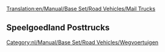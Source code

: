 [[Translation:en/Manual/Base Set/Road Vehicles/Mail Trucks]]

{{nl/Manual/Base Set/Road Vehicles/Wegvoertuig|name     = MPS Posttruck
  |img      = en/Manual/Base Set/Road Vehicles/MPS Mail Truck.png
  |price    = £4.715 (€9.430)
  |speed    = 48 km/h (30 mph)
  |annual   = £421 (€842)
  |designed = 1935
  |life     = 15
  |capacity = 22 postzakken
}}
{{nl/Manual/Base Set/Road Vehicles/Wegvoertuig|name     = Reynard Posttruck
  |img      = en/Manual/Base Set/Road Vehicles/Reynard Mail Truck.png
  |price    = £5.535 (€11.070)
  |speed    = 88 km/h (55 mph)
  |annual   = £787 (€1.574)
  |designed = 1980
  |life     = 15
  |capacity = 28 postzakken
}}
{{nl/Manual/Base Set/Road Vehicles/Wegvoertuig|name     = Perry Posttruck
  |img      = en/Manual/Base Set/Road Vehicles/Perry Mail Truck.png
  |price    = £5.945 (€11.890) 
  |speed    = 112 km/h (70 mph)
  |annual   = £1.125 (€2.250)
  |designed = 2018
  |life     = 15
  |capacity = 30 postzakken
}}

==Speelgoedland Posttrucks==
{{nl/Manual/Base Set/Road Vehicles/Wegvoertuig|name     = MightyMover Posttruck
  |img      = en/Manual/Base Set/Road Vehicles/MightyMover Mail Truck.png
  |price    = *£4.715 (€9.430)
  |speed    = 48 km/h ()
  |annual   = £421 (€842)
  |designed = 1935
  |life     = 15
  |capacity = 22 postzakken
}}
{{nl/Manual/Base Set/Road Vehicles/Wegvoertuig|name     = Powernaught Posttruck
  |img      = en/Manual/Base Set/Road Vehicles/Powernaught Mail Truck.png
  |price    = *£6.535 (€11.070)
  |speed    = 88 km/h ()
  |annual   = £787 (€1.574)
  |designed = 1979
  |life     = 15
  |capacity = 28 postzakken
}}
{{nl/Manual/Base Set/Road Vehicles/Wegvoertuig|name     = Wizzowow Posttruck
  |img      = en/Manual/Base Set/Road Vehicles/Wizzowow Mail Truck.png
  |price    = *£6.945 (€11.890)
  |speed    = 112 km/h
  |annual   = £1.125 (€2.250)
  |designed = 2018
  |life     = 15
  |capacity = 30 postzakken
}}

[[Category:nl/Manual/Base Set/Road Vehicles/Wegvoertuigen]]